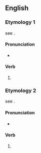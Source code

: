 ==English==

===Etymology 1===
see {{m|en|tinge}}.

====Pronunciation====
* {{IPA|/tɪndʒɪŋ/|lang=en}}

====Verb====
{{head|en|verb form}}

# {{present participle of|tinge|lang=en|nocat=1}}

===Etymology 2===
see {{m|en|ting}}.

====Pronunciation====
* {{IPA|/tɪŋɪŋ/|lang=en}}

====Verb====
{{head|en|verb form}}

# {{present participle of|ting|lang=en|nocat=1}}